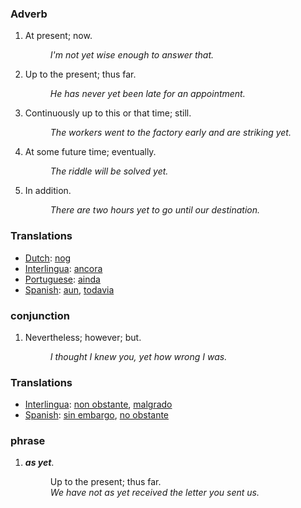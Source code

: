 === Adverb ===
#At present; now. 
#:''I'm not yet wise enough to answer that. ''
#Up to the present; thus far. 
#:''He has never yet been late for an appointment. ''
#Continuously up to this or that time; still. 
#:''The workers went to the factory early and are striking yet. ''
#At some future time; eventually. 
#:''The riddle will be solved yet. ''
#In addition. 
#:''There are two hours yet to go until our destination. ''

=== Translations ===
*[[Dutch]]: [[nog]]
*[[Interlingua]]: [[ancora]]
*[[Portuguese]]: [[ainda]]
*[[Spanish]]: [[aun]], [[todavia]]

=== conjunction ===
#­Nevertheless; however; but. 
#:''I thought I knew you, yet how wrong I was.'' 

=== Translations ===
*[[Interlingua]]: [[non obstante]], [[malgrado]]
*[[Spanish]]: [[sin embargo]], [[no obstante]]

=== phrase ===
#''' ''as yet'' '''. 
#:Up to the present; thus far.
#:''We have not as yet received the letter you sent us.''